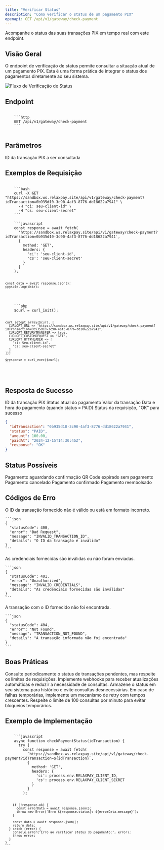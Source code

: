 ```yaml
---
title: "Verificar Status"
description: "Como verificar o status de um pagamento PIX"
openapi: GET /api/v1/gateway/check-payment
---
```


<Note>
  Acompanhe o status das suas transações PIX em tempo real com este endpoint.
</Note>

## Visão Geral

O endpoint de verificação de status permite consultar a situação atual de um pagamento PIX. Esta é uma forma prática de integrar o status dos pagamentos diretamente ao seu sistema.

<Frame>
  <img src="/images/status-flow.png" alt="Fluxo de Verificação de Status" />
</Frame>

## Endpoint

<CodeGroup>
  <Code title="GET">
    ```http
    GET /api/v1/gateway/check-payment
    ```
  </Code>
</CodeGroup>

## Parâmetros

<ParamField query="idTransaction" type="string" required>
  ID da transação PIX a ser consultada
</ParamField>

## Exemplos de Requisição

<CodeGroup>
  <Code title="cURL" active>
    ```bash
    curl -X GET "https://sandbox.ws.relaxpay.site/api/v1/gateway/check-payment?idTransaction=0b935d10-3c90-4af3-8776-dd18622a7941" \
      -H "ci: seu-client-id" \
      -H "cs: seu-client-secret"
    ```
  </Code>
  <Code title="Node.js">
    ```javascript
    const response = await fetch(
      'https://sandbox.ws.relaxpay.site/api/v1/gateway/check-payment?idTransaction=0b935d10-3c90-4af3-8776-dd18622a7941',
      {
        method: 'GET',
        headers: {
          'ci': 'seu-client-id',
          'cs': 'seu-client-secret'
        }
      }
    );
    
    const data = await response.json();
    console.log(data);
    ```
  </Code>
  <Code title="PHP">
    ```php
    $curl = curl_init();
    
    curl_setopt_array($curl, [
      CURLOPT_URL => "https://sandbox.ws.relaxpay.site/api/v1/gateway/check-payment?idTransaction=0b935d10-3c90-4af3-8776-dd18622a7941",
      CURLOPT_RETURNTRANSFER => true,
      CURLOPT_CUSTOMREQUEST => "GET",
      CURLOPT_HTTPHEADER => [
        "ci: seu-client-id",
        "cs: seu-client-secret"
      ]
    ]);
    
    $response = curl_exec($curl);
    ```
  </Code>
</CodeGroup>

## Resposta de Sucesso

<ResponseField name="200 - OK" type="object">
  <Expandable>
    <ResponseField name="idTransaction" type="string">
      ID da transação PIX
    </ResponseField>
    <ResponseField name="status" type="string">
      Status atual do pagamento
    </ResponseField>
    <ResponseField name="amount" type="number">
      Valor da transação
    </ResponseField>
    <ResponseField name="paidAt" type="string">
      Data e hora do pagamento (quando status = PAID)
    </ResponseField>
    <ResponseField name="response" type="string">
      Status da requisição, "OK" para sucesso
    </ResponseField>
  </Expandable>
</ResponseField>

```json
{
  "idTransaction": "0b935d10-3c90-4af3-8776-dd18622a7941",
  "status": "PAID",
  "amount": 100.00,
  "paidAt": "2024-12-15T14:30:45Z",
  "response": "OK"
}
```

## Status Possíveis

<CardGroup cols={2}>
  <Card title="PENDING" icon="clock" color="#FFC107">
    Pagamento aguardando confirmação
  </Card>
  <Card title="EXPIRED" icon="calendar-xmark" color="#9E9E9E">
    QR Code expirado sem pagamento
  </Card>
  <Card title="CANCELLED" icon="ban" color="#F44336">
    Pagamento cancelado
  </Card>
  <Card title="PAID" icon="check" color="#4CAF50">
    Pagamento confirmado
  </Card>
  <Card title="REFUNDED" icon="rotate-left" color="#2196F3">
    Pagamento reembolsado
  </Card>
</CardGroup>

## Códigos de Erro

<AccordionGroup>
  <Accordion title="400 - Parâmetros inválidos" icon="triangle-exclamation">
    O ID da transação fornecido não é válido ou está em formato incorreto.
    
    ```json
    {
      "statusCode": 400,
      "error": "Bad Request",
      "message": "INVALID_TRANSACTION_ID",
      "details": "O ID da transação é inválido"
    }
    ```
  </Accordion>
  <Accordion title="401 - Credenciais inválidas" icon="lock">
    As credenciais fornecidas são inválidas ou não foram enviadas.
    
    ```json
    {
      "statusCode": 401,
      "error": "Unauthorized",
      "message": "INVALID_CREDENTIALS",
      "details": "As credenciais fornecidas são inválidas"
    }
    ```
  </Accordion>
  <Accordion title="404 - Transação não encontrada" icon="magnifying-glass">
    A transação com o ID fornecido não foi encontrada.
    
    ```json
    {
      "statusCode": 404,
      "error": "Not Found",
      "message": "TRANSACTION_NOT_FOUND",
      "details": "A transação informada não foi encontrada"
    }
    ```
  </Accordion>
</AccordionGroup>

## Boas Práticas

<Steps>
  <Step title="Implementar polling com intervalo">
    Consulte periodicamente o status de transações pendentes, mas respeite os limites de requisições.
  </Step>
  <Step title="Utilizar webhooks">
    Implemente webhooks para receber atualizações automáticas e reduzir a necessidade de consultas.
  </Step>
  <Step title="Armazenar status">
    Armazene o status em seu sistema para histórico e evite consultas desnecessárias.
  </Step>
  <Step title="Implementar retry com backoff">
    Em caso de falhas temporárias, implemente um mecanismo de retry com tempos crescentes.
  </Step>
</Steps>

<Warning>
  Respeite o limite de 100 consultas por minuto para evitar bloqueios temporários.
</Warning>

## Exemplo de Implementação

<CodeGroup>
  <Code title="Node.js">
    ```javascript
    async function checkPaymentStatus(idTransaction) {
      try {
        const response = await fetch(
          `https://sandbox.ws.relaxpay.site/api/v1/gateway/check-payment?idTransaction=${idTransaction}`,
          {
            method: 'GET',
            headers: {
              'ci': process.env.RELAXPAY_CLIENT_ID,
              'cs': process.env.RELAXPAY_CLIENT_SECRET
            }
          }
        );

        if (!response.ok) {
          const errorData = await response.json();
          throw new Error(`Erro ${response.status}: ${errorData.message}`);
        }

        const data = await response.json();
        return data;
      } catch (error) {
        console.error('Erro ao verificar status do pagamento:', error);
        throw error;
      }
    }
    ```
  </Code>
</CodeGroup> 